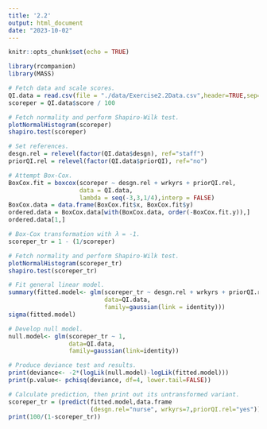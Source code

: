 ```yaml
---
title: '2.2'
output: html_document
date: "2023-10-02"
---
```


```r
knitr::opts_chunk$set(echo = TRUE)
```

```r
library(rcompanion)
library(MASS)
```

```r
# Fetch data and scale scores.
QI.data = read.csv(file = "./data/Exercise2.2Data.csv",header=TRUE,sep=",")
scoreper = QI.data$score / 100

# Fetch normality and perform Shapiro-Wilk test.
plotNormalHistogram(scoreper)
shapiro.test(scoreper)
```

```r
# Set references.
desgn.rel = relevel(factor(QI.data$desgn), ref="staff")
priorQI.rel = relevel(factor(QI.data$priorQI), ref="no")

# Attempt Box-Cox.
BoxCox.fit = boxcox(scoreper ~ desgn.rel + wrkyrs + priorQI.rel,
                    data = QI.data,
                    lambda = seq(-3,3,1/4),interp = FALSE)
BoxCox.data = data.frame(BoxCox.fit$x, BoxCox.fit$y)
ordered.data = BoxCox.data[with(BoxCox.data, order(-BoxCox.fit.y)),]
ordered.data[1,]

# Box-Cox transformation with λ = -1.
scoreper_tr = 1 - (1/scoreper)

# Fetch normality and perform Shapiro-Wilk test.
plotNormalHistogram(scoreper_tr)
shapiro.test(scoreper_tr)
```

```r
# Fit general linear model.
summary(fitted.model<- glm(scoreper_tr ~ desgn.rel + wrkyrs + priorQI.rel,
                           data=QI.data, 
                           family=gaussian(link = identity)))
sigma(fitted.model)
```

```r
# Develop null model.
null.model<- glm(scoreper_tr ~ 1, 
                 data=QI.data,
                 family=gaussian(link=identity))

# Produce deviance test and results.
print(deviance<- -2*(logLik(null.model)-logLik(fitted.model)))
print(p.value<- pchisq(deviance, df=4, lower.tail=FALSE))
```

```r
# Calculate prediction, then print out its untransformed variant.
scoreper_tr = (predict(fitted.model,data.frame
                       (desgn.rel="nurse", wrkyrs=7,priorQI.rel="yes")))
print(100/(1-scoreper_tr))
```

